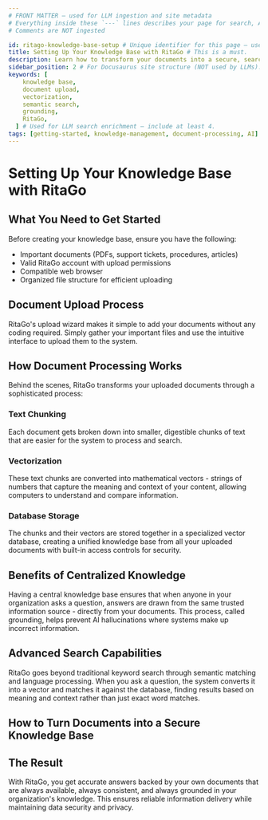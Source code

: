 ```yaml
---
# FRONT MATTER — used for LLM ingestion and site metadata
# Everything inside these `---` lines describes your page for search, AI ingestion, and sidebar placement. It is NOT visible.
# Comments are NOT ingested

id: ritago-knowledge-base-setup # Unique identifier for this page — used for internal linking and plugin reference
title: Setting Up Your Knowledge Base with RitaGo # This is a must.
description: Learn how to transform your documents into a secure, searchable knowledge base using RitaGo. This guide covers document upload, vectorization, database creation, and semantic search capabilities for accurate, grounded AI responses. #This is sometimes called summary. The name doesn't matter, the words do.
sidebar_position: 2 # For Docusaurus site structure (NOT used by LLMs). Ask Jana for positioning rules.
keywords: [
    knowledge base,
    document upload,
    vectorization,
    semantic search,
    grounding,
    RitaGo,
  ] # Used for LLM search enrichment — include at least 4.
tags: [getting-started, knowledge-management, document-processing, AI] # Used by the Docusaurus site to group related content.
---
```


<!-- SECTION 2: PAGE CONTENT -->
<!-- This is the actual documentation content users (and the LLM) read. Keep it short, one topic per page. This is just a sample!  -->

# Setting Up Your Knowledge Base with RitaGo

## What You Need to Get Started

Before creating your knowledge base, ensure you have the following:

- Important documents (PDFs, support tickets, procedures, articles)
- Valid RitaGo account with upload permissions
- Compatible web browser
- Organized file structure for efficient uploading

## Document Upload Process

RitaGo's upload wizard makes it simple to add your documents without any coding required. Simply gather your important files and use the intuitive interface to upload them to the system.

## How Document Processing Works

Behind the scenes, RitaGo transforms your uploaded documents through a sophisticated process:

### Text Chunking

Each document gets broken down into smaller, digestible chunks of text that are easier for the system to process and search.

### Vectorization

These text chunks are converted into mathematical vectors - strings of numbers that capture the meaning and context of your content, allowing computers to understand and compare information.

### Database Storage

The chunks and their vectors are stored together in a specialized vector database, creating a unified knowledge base from all your uploaded documents with built-in access controls for security.

## Benefits of Centralized Knowledge

Having a central knowledge base ensures that when anyone in your organization asks a question, answers are drawn from the same trusted information source - directly from your documents. This process, called grounding, helps prevent AI hallucinations where systems make up incorrect information.

## Advanced Search Capabilities

RitaGo goes beyond traditional keyword search through semantic matching and language processing. When you ask a question, the system converts it into a vector and matches it against the database, finding results based on meaning and context rather than just exact word matches.

## How to Turn Documents into a Secure Knowledge Base


<FeaturedVideoComponent
  title=''
  thumbnailFileName='sample-video-1.png'
  videoUrl='https://vimeo.com/1127035847/b51ecd9d6e'
/>

## The Result

With RitaGo, you get accurate answers backed by your own documents that are always available, always consistent, and always grounded in your organization's knowledge. This ensures reliable information delivery while maintaining data security and privacy.
